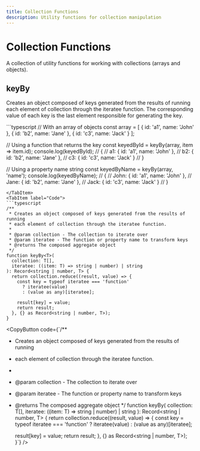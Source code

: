 ```yaml
---
title: Collection Functions
description: Utility functions for collection manipulation
---
```



# Collection Functions

A collection of utility functions for working with collections (arrays and objects).

## keyBy

Creates an object composed of keys generated from the results of running each element of collection through the iteratee function. The corresponding value of each key is the last element responsible for generating the key.

<Tabs>
  <TabItem label="Usage">
  ```typescript
  // With an array of objects
  const array = [
    { id: 'a1', name: 'John' },
    { id: 'b2', name: 'Jane' },
    { id: 'c3', name: 'Jack' }
  ];
  
  // Using a function that returns the key
  const keyedById = keyBy(array, item => item.id);
  console.log(keyedById);
  // {
  //   a1: { id: 'a1', name: 'John' },
  //   b2: { id: 'b2', name: 'Jane' },
  //   c3: { id: 'c3', name: 'Jack' }
  // }
  
  // Using a property name string
  const keyedByName = keyBy(array, 'name');
  console.log(keyedByName);
  // {
  //   John: { id: 'a1', name: 'John' },
  //   Jane: { id: 'b2', name: 'Jane' },
  //   Jack: { id: 'c3', name: 'Jack' }
  // }
  ```
  </TabItem>
  <TabItem label="Code">
  ```typescript
  /**
   * Creates an object composed of keys generated from the results of running
   * each element of collection through the iteratee function.
   * 
   * @param collection - The collection to iterate over
   * @param iteratee - The function or property name to transform keys
   * @returns The composed aggregate object
   */
  function keyBy<T>(
    collection: T[],
    iteratee: ((item: T) => string | number) | string
  ): Record<string | number, T> {
    return collection.reduce((result, value) => {
      const key = typeof iteratee === 'function'
        ? iteratee(value)
        : (value as any)[iteratee];
      
      result[key] = value;
      return result;
    }, {} as Record<string | number, T>);
  }
  ```
  <CopyButton code={`/**
 * Creates an object composed of keys generated from the results of running
 * each element of collection through the iteratee function.
 * 
 * @param collection - The collection to iterate over
 * @param iteratee - The function or property name to transform keys
 * @returns The composed aggregate object
 */
function keyBy<T>(
  collection: T[],
  iteratee: ((item: T) => string | number) | string
): Record<string | number, T> {
  return collection.reduce((result, value) => {
    const key = typeof iteratee === 'function'
      ? iteratee(value)
      : (value as any)[iteratee];
    
    result[key] = value;
    return result;
  }, {} as Record<string | number, T>);
}`} />
  </TabItem>
</Tabs>
